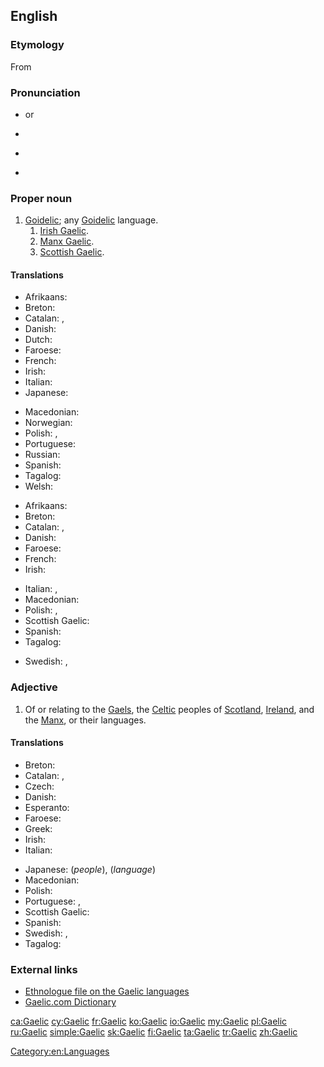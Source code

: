 {{wikipedia|dab=Gaelic}}
{{also|gaèlic}}
==English==

===Etymology===
From {{suffix|Gael|ic|lang=en}}

===Pronunciation===
* {{IPA|/ˈɡɑːlɪk/|lang=en}} or {{IPA|/ˈɡælɪk/|lang=en}} {{q|when referring to Scottish Gaelic}}
* {{IPA|/ˈɡeɪlɪk/|lang=en}} {{q|when referring to Irish Gaelic or Manx Gaelic}}
* {{a|Scotland}} {{IPA|/ˈɡalɪk/|lang=en}}
* {{rhymes|eɪlɪk|ælɪk|lang=en}}

===Proper noun===
{{en-proper noun}}

# [[Goidelic]]; any [[Goidelic]] language.
## [[Irish Gaelic]].
## [[Manx Gaelic]].
## [[Scottish Gaelic]].

====Translations====
{{trans-top|Goidelic}}
* Afrikaans: {{t|af|Gaelies}}
* Breton: {{t+|br|gouezeleg|m}}
* Catalan: {{t|ca|goidèlic|m}}, {{t|ca|gaèlic|m}}
* Danish: {{t|da|gælisk}}
* Dutch: {{t|nl|Gaelisch|n}}
* Faroese: {{t|fo|gæliskt|n}}
* French: {{t+|fr|gaélique|m}}
* Irish: {{t|ga|Gaeilis|f}}
* Italian: {{t|it|gaelico|m}}
* Japanese: {{t|ja|ゲール語|tr=gēru-go}}
{{trans-mid}}
* Macedonian: {{t|mk|гелски|m|tr=gélski}}
* Norwegian: {{t|no|gælisk}}
* Polish: {{t|pl|goidelski}}, {{t|pl|gaelicki}}
* Portuguese: {{t+|pt|gaélico|m}}
* Russian: {{t+|ru|Гэльский}}
* Spanish: {{t+|es|gaélico|m}}
* Tagalog: {{t|tl|Gaeliko}}
* Welsh: {{t|cy|Gaeleg|f}}
{{trans-bottom}}

{{trans-top|any Goidelic language}}
* Afrikaans: {{t|af|Gaelies}}
* Breton: {{t+|br|gouezeleg|m}}
* Catalan: {{t|ca|goidèlic|m}}, {{t|ca|gaèlic|m}}
* Danish: {{t|da|gælisk}}
* Faroese: {{t|fo|gæliskt|n}}
* French: {{t+|fr|gaélique|m}}
* Irish: {{t+|ga|Gaeilge|f}}
{{trans-mid}}
* Italian: {{t|it|gaelico|m}}, {{t+|it|lingua}} {{t|it|gaelica|f}}
* Macedonian: {{t|mk|гелски|m|tr=gélski}}
* Polish: {{t|pl|goidelski}}, {{t|pl|gaelicki}}
* Scottish Gaelic: {{t|gd|Gàidhlig|f}}
* Spanish: {{t+|es|gaélico|m}}
* Tagalog: {{t|tl|Gaeliko}}
{{trans-bottom}}

{{trans-see|Scottish Gaelic}}

{{checktrans-top}}
* Swedish: {{t+check|sv|gaeliska|c}}, {{t+check|sv|gäliska|c}}
{{checktrans-bottom}}

===Adjective===
{{en-adj|-}}

# Of or relating to the [[Gael]]s, the [[Celtic]] peoples of [[Scotland]], [[Ireland]], and the [[Manx]], or their languages.

====Translations====
{{trans-top|relating to the Gaels or their language}}
* Breton: {{t|br|gouezel}}
* Catalan: {{t|ca|goidèlic}}, {{t|ca|gaèlic}}
* Czech: {{t|cs|gaelský}}
* Danish: {{t|da|gælisk}}
* Esperanto: {{t|eo|gaela}}
* Faroese: {{t|fo|gæliskur}}
* Greek: {{t+|el|γαελικός}}
* Irish: {{t|ga|Gaelach}}
* Italian: {{t|it|gaelico|m}}
{{trans-mid}}
* Japanese: {{t|ja|ゲール族|tr=gēru-zoku}} (''people''), {{t|ja|ゲール語|tr=gēru-go}} (''language'')
* Macedonian: {{t|mk|гелски|m|tr=gélski}}
* Polish: {{t|pl|gaelicki}}
* Portuguese: {{t+|pt|gaélico|m}}, {{t|pt|gaélica|f}}
* Scottish Gaelic: {{t|gd|Gàidhlig}}
* Spanish: {{t+|es|gaélico}}
* Swedish: {{t+|sv|gaelisk}} , {{t+|sv|gälisk}}
* Tagalog: {{t|tl|Gaeliko}}
{{trans-bottom}}

===External links===
* [http://www.ethnologue.com/show_family.asp?subid=90049 Ethnologue file on the Gaelic languages]
* [http://www.gaelic.com/ Gaelic.com Dictionary]

[[Category:en:Languages]]

[[ca:Gaelic]]
[[cy:Gaelic]]
[[fr:Gaelic]]
[[ko:Gaelic]]
[[io:Gaelic]]
[[my:Gaelic]]
[[pl:Gaelic]]
[[ru:Gaelic]]
[[simple:Gaelic]]
[[sk:Gaelic]]
[[fi:Gaelic]]
[[ta:Gaelic]]
[[tr:Gaelic]]
[[zh:Gaelic]]